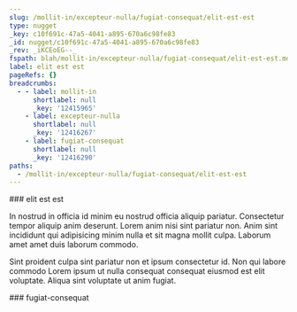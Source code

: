 ```yaml
---
slug: /mollit-in/excepteur-nulla/fugiat-consequat/elit-est-est
type: nugget
_key: c10f691c-47a5-4041-a895-670a6c98fe83
_id: nugget/c10f691c-47a5-4041-a895-670a6c98fe83
_rev: _iKCEoEG--_
fspath: blah/mollit-in/excepteur-nulla/fugiat-consequat/elit-est-est.md
label: elit est est
pageRefs: {}
breadcrumbs:
  - - label: mollit-in
      shortlabel: null
      _key: '12415965'
    - label: excepteur-nulla
      shortlabel: null
      _key: '12416267'
    - label: fugiat-consequat
      shortlabel: null
      _key: '12416290'
paths:
  - /mollit-in/excepteur-nulla/fugiat-consequat/elit-est-est
---
```


<NuggetArea>
<Nugget slug="/mollit-in/excepteur-nulla/fugiat-consequat/elit-est-est" type="nugget" _key="c10f691c-47a5-4041-a895-670a6c98fe83" _id="nugget/c10f691c-47a5-4041-a895-670a6c98fe83" _rev="_iKCEoEG--_" fspath="blah/mollit-in/excepteur-nulla/fugiat-consequat/elit-est-est.md" label="elit est est" paths="/mollit-in/excepteur-nulla/fugiat-consequat/elit-est-est">
<NuggetBody>
### elit est est

In nostrud in officia id minim eu nostrud officia aliquip pariatur. Consectetur tempor aliquip anim deserunt. Lorem anim nisi sint pariatur non. Anim sint incididunt qui adipisicing minim nulla et sit magna mollit culpa. Laborum amet amet duis laborum commodo.

Sint proident culpa sint pariatur non et ipsum consectetur id. Non qui labore commodo Lorem ipsum ut nulla consequat consequat eiusmod est elit voluptate. Aliqua sint voluptate ut anim fugiat.

</NuggetBody>
<Breadcrumbs>
<Crumbs>
<Crumb _key="12415965" label="mollit-in" /><Crumb _key="12416267" label="excepteur-nulla" /><Crumb _key="12416290" label="fugiat-consequat" />
</Crumbs>
</Breadcrumbs>
</Nugget>

<NuggetsInbound>
</NuggetsInbound>
<NuggetsOutbound>
</NuggetsOutbound>
</NuggetArea>
<PassagesInbound>
<Passage direction="inbound" type="passage" _key="12416290" _id="passage/12416290" _rev="_iKCEoEG---" label="fugiat-consequat" passage="fugiat-consequat" fspath="blah/mollit-in/excepteur-nulla/fugiat-consequat" paths="/mollit-in/excepteur-nulla/fugiat-consequat" slug="/mollit-in/excepteur-nulla/fugiat-consequat">
<NuggetBody>
### fugiat-consequat

</NuggetBody>
<Breadcrumbs>
<Crumbs>
<Crumb _key="12415965" label="mollit-in" /><Crumb _key="12416267" label="excepteur-nulla" />
</Crumbs>
</Breadcrumbs>
</Passage>

</PassagesInbound>
<PassagesOutbound>
</PassagesOutbound>